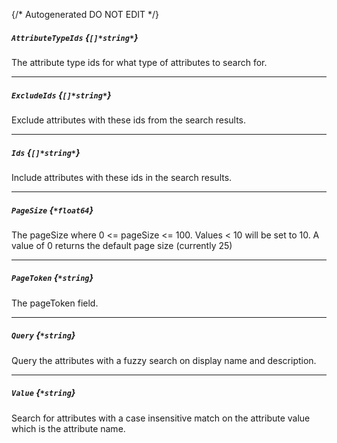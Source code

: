 {/* Autogenerated DO NOT EDIT  */}
##### `AttributeTypeIds` *{`[]*string*`}*
The attribute type ids for what type of attributes to search for.

---
##### `ExcludeIds` *{`[]*string*`}*
Exclude attributes with these ids from the search results.

---
##### `Ids` *{`[]*string*`}*
Include attributes with these ids in the search results.

---
##### `PageSize` *{`*float64`}*
The pageSize where 0 \<\= pageSize \<\= 100. Values \< 10 will be set to 10. A value of 0 returns the default page size (currently 25)

---
##### `PageToken` *{`*string`}*
The pageToken field.

---
##### `Query` *{`*string`}*
Query the attributes with a fuzzy search on display name and description.

---
##### `Value` *{`*string`}*
Search for attributes with a case insensitive match on the attribute value which is the attribute name.


